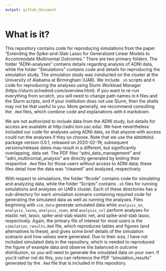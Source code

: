 ```yaml
---
output: github_document
---
```


<!-- README.md is generated from README.Rmd. Please edit that file -->

# What is it?

This repository contains code for reproducing simulations from the paper "Extending the Spike-and-Slab Lasso for Generalized Linear Models to Accommodate Multinomial Outcomes." There are two primary folders. The folder "ADNI-analyses" contains details regarding analysis of ADNI data, while the folder "Simulations" contains code and details for reproducing the simulation study. The simulation study was conducted on the cluster at the University of Alabama at Birmingham (UAB). We include `.sh` scripts and `R` code for reproducing the analyses using Slurm Workload Manager (https://slurm.schedmd.com/overview.html). If you want to re-run everything from scratch, you will need to change path names in `R` files and the Slurm scripts, and if your institution does not use Slurm, then the shells may not be that useful to you. More generally, we recommend consulting the `.Rmd` files, which combine code and explanations with `R` markdown. 

We are not authorized to include data from the ADNI study, but details for access are available at http://adni.loni.usc.edu/. We have nevertheless included our code for analyses using ADNI data, so that anyone with access could run the analyses if they so choose. Note that we use the `ADNIMERGE` package version 0.0.1, released on 2020-02-19; subsequent versions/release dates may result in a different, but significantly overlapping, data set. The PDF files "adni_data_management" and "adni_multinomial_analysis" are directly generated by kniting their respective `.Rmd` files for those users without access to ADNI data; these files detail how the data was "cleaned" and analyzed, respectively. 

With respect to simulations, the folder "Rcode" contains code for simulating and analyzing data, while the folder "Scripts" contains `.sh` files for running simulations and analyses on UAB's cluster. Each of these directories has a sub-directory for each simulation scenario containing required code for generating the simulated data as well as running the analyses. Files beginning with `sim_data` generate simulated data while `analysis_en`, `analysis_lasso`, `analysis_ssen`, and `analysis_ssl` perform analyses for elastic net, lasso, spike-and-slab elastic net, and spike-and-slab lasso, respectively. Again, the primary file of interest for most users is the `simulation_results.Rmd` file, which reproduces tables and figures (and alternatives to these), and gives some brief details of the simulation scenario and how values were generated. Due to their size, I have not included simulated data in the repository, which is needed to reproduced the figure of example data and observe the balanced in outcome distribution, so you will need to generate the simulated data on your own. If you'd rather not do this, you can reference the PDF "simulation_results" generated by the `.Rmd` file that is included in this repository.  

